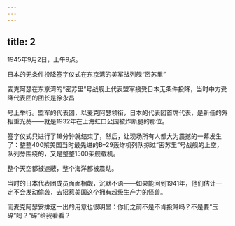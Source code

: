 ```yaml
---
---
---
```

title: 2
---



1945年9月2日，上午9点。

日本的无条件投降签字仪式在东京湾的美军战列舰“密苏里”

麦克阿瑟在东京湾的“密苏里”号战舰上代表盟军接受日本无条件投降，当时中方受降代表团的团长是徐永昌



号上举行。盟军的代表团，以麦克阿瑟领衔，日本的代表团首席代表，是新任的外相重光葵——就是1932年在上海虹口公园被炸断腿的那位。

签字仪式只进行了18分钟就结束了，然后，让现场所有人都大为震撼的一幕发生了：整整400架美国当时最先进的B–29轰炸机列队掠过“密苏里”号战舰的上空，队列旁围绕的，又是整整1500架舰载机。

整个天空都被遮蔽，整个海洋都被震动。

当时的日本代表团成员面面相觑，沉默不语——如果能回到1941年，他们估计一定不会发动偷袭，去招惹美国这个拥有超级生产力的怪兽。

而麦克阿瑟安排这一出的用意也很明显：你们之前不是不肯投降吗？不是要“玉碎”吗？“碎”给我看看？